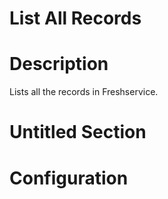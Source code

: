 ﻿# List All Records

# Description

Lists all the records in Freshservice.

# Untitled Section

# Configuration
